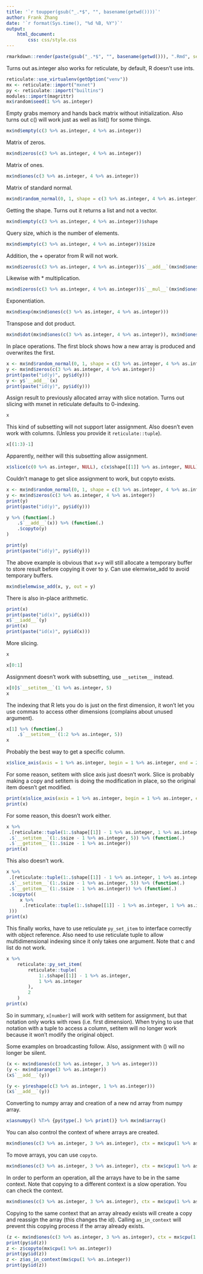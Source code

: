 ```yaml
---
title: '`r toupper(gsub("_.*$", "", basename(getwd())))`'
author: Frank Zhang
date: '`r format(Sys.time(), "%d %B, %Y")`'
output:
    html_document:
        css: css/style.css
---
```


```r
rmarkdown::render(paste(gsub("_.*$", "", basename(getwd())), ".Rmd", sep = ""), output_dir = "dist")
```

Turns out as.integer also works for reticulate, by default, R doesn't use ints.

```r
reticulate::use_virtualenv(getOption("venv"))
mx <- reticulate::import("mxnet")
py <- reticulate::import("builtins")
modules::import(magrittr)
mx$random$seed(1 %>% as.integer)
```

Empty grabs memory and hands back matrix without initialization. Also turns out c() will work just as well as list() for some things.

```r
mx$nd$empty(c(3 %>% as.integer, 4 %>% as.integer))
```

Matrix of zeros.

```r
mx$nd$zeros(c(3 %>% as.integer, 4 %>% as.integer))
```

Matrix of ones.

```r
mx$nd$ones(c(3 %>% as.integer, 4 %>% as.integer))
```

Matrix of standard normal.

```r
mx$nd$random_normal(0, 1, shape = c(3 %>% as.integer, 4 %>% as.integer))
```

Getting the shape. Turns out it returns a list and not a vector.

```r
mx$nd$empty(c(3 %>% as.integer, 4 %>% as.integer))$shape
```

Query size, which is the number of elements.

```r
mx$nd$empty(c(3 %>% as.integer, 4 %>% as.integer))$size
```

Addition, the + operator from R will not work.

```r
mx$nd$zeros(c(3 %>% as.integer, 4 %>% as.integer))$`__add__`(mx$nd$ones(c(3 %>% as.integer, 4 %>% as.integer)))
```

Likewise with * multiplication.

```r
mx$nd$zeros(c(3 %>% as.integer, 4 %>% as.integer))$`__mul__`(mx$nd$ones(c(3 %>% as.integer, 4 %>% as.integer)))
```

Exponentiation.

```r
mx$nd$exp(mx$nd$ones(c(3 %>% as.integer, 4 %>% as.integer)))
```

Transpose and dot product.

```r
mx$nd$dot(mx$nd$ones(c(3 %>% as.integer, 4 %>% as.integer)), mx$nd$ones(c(3 %>% as.integer, 4 %>% as.integer))$T)
```

In place operations. The first block shows how a new array is produced and overwrites the first.

```r
x <- mx$nd$random_normal(0, 1, shape = c(3 %>% as.integer, 4 %>% as.integer))
y <- mx$nd$zeros(c(3 %>% as.integer, 4 %>% as.integer))
print(paste("id(y)", py$id(y)))
y <- y$`__add__`(x)
print(paste("id(y)", py$id(y)))
```

Assign result to previously allocated array with slice notation. Turns out slicing with mxnet in reticulate defaults to 0-indexing.

```r
x
```

This kind of subsetting will not support later assignment. Also doesn't even work with columns. (Unless you provide it `reticulate::tuple`).

```r
x[(1:3)-1]
```

Apparently, neither will this subsetting allow assignment.

```r
x$slice(c(0 %>% as.integer, NULL), c(x$shape[[1]] %>% as.integer, NULL))
```

Couldn't manage to get slice assignment to work, but copyto exists.

```r
x <- mx$nd$random_normal(0, 1, shape = c(3 %>% as.integer, 4 %>% as.integer))
y <- mx$nd$zeros(c(3 %>% as.integer, 4 %>% as.integer))
print(y)
print(paste("id(y)", py$id(y)))

y %>% (function(.)
    .$`__add__`(x)) %>% (function(.)
    .$copyto(y)
)

print(y)
print(paste("id(y)", py$id(y)))
```

The above example is obvious that x+y will still allocate a temporary buffer to store result before copying it over to y. Can use elemwise_add to avoid temporary buffers.

```r
mx$nd$elemwise_add(x, y, out = y)
```

There is also in-place arithmetic.

```r
print(x)
print(paste("id(x)", py$id(x)))
x$`__iadd__`(y)
print(x)
print(paste("id(x)", py$id(x)))
```

More slicing.

```r
x
```

```r
x[0:1]
```

Assignment doesn't work with subsetting, use `__setitem__` instead.

```r
x[0]$`__setitem__`(1 %>% as.integer, 5)
x
```

The indexing that R lets you do is just on the first dimension, it won't let you use commas to access other dimensions (complains about unused argument).

```r
x[1] %>% (function(.)
    .$`__setitem__`(1:2 %>% as.integer, 5))
x
```

Probably the best way to get a specific column.

```r
x$slice_axis(axis = 1 %>% as.integer, begin = 1 %>% as.integer, end = 2 %>% as.integer)
```

For some reason, setitem with slice axis just doesn't work. Slice is probably making a copy and setitem is doing the modification in place, so the original item doesn't get modified.

```r
print(x$slice_axis(axis = 1 %>% as.integer, begin = 1 %>% as.integer, end = 2 %>% as.integer) %T>% (function(.) .$`__setitem__`(2 %>% as.integer, 5)) %>% (function(.) print(.)))
print(x)
```

For some reason, this doesn't work either.

```r
x %>%
 .[reticulate::tuple(1:.$shape[[1]] - 1 %>% as.integer, 1 %>% as.integer)] %T>% (function(.)
 .$`__setitem__`(1:.$size - 1 %>% as.integer, 5)) %>% (function(.)
 .$`__getitem__`(1:.$size - 1 %>% as.integer))
print(x)
```

This also doesn't work.

```r
x %>%
 .[reticulate::tuple(1:.$shape[[1]] - 1 %>% as.integer, 1 %>% as.integer)] %T>% (function(.)
 .$`__setitem__`(1:.$size - 1 %>% as.integer, 5)) %>% (function(.)
 .$`__getitem__`(1:.$size - 1 %>% as.integer)) %>% (function(.)
 .$copyto((
     x %>%
      .[reticulate::tuple(1:.$shape[[1]] - 1 %>% as.integer, 1 %>% as.integer)]
 )))
print(x)
```

This finally works, have to use reticulate `py_set_item` to interface correctly with object reference. Also need to use reticulate tuple to allow multidimensional indexing since it only takes one argument. Note that c and list do not work.

```r
x %>%
    reticulate::py_set_item(
        reticulate::tuple(
            1:.$shape[[1]] - 1 %>% as.integer,
            1 %>% as.integer
        ),
        2
    )
print(x)
```

So in summary, `x[number]` will work with setitem for assignment, but that notation only works with rows (i.e. first dimension). When trying to use that notation with a tuple to access a column, setitem will no longer work because it won't modify the original object.

Some examples on broadcasting follow. Also, assignment with () will no longer be silent.

```r
(x <- mx$nd$ones(c(3 %>% as.integer, 3 %>% as.integer)))
(y <- mx$nd$arange(3 %>% as.integer))
(x$`__add__`(y))
```

```r
(y <- y$reshape(c(3 %>% as.integer, 1 %>% as.integer)))
(x$`__add__`(y))
```

Converting to numpy array and creation of a new nd array from numpy array.

```r
x$asnumpy() %T>% {py$type(.) %>% print()} %>% mx$nd$array()
```

You can also control the context of where arrays are created.

```r
mx$nd$ones(c(3 %>% as.integer, 3 %>% as.integer), ctx = mx$cpu(1 %>% as.integer))
```

To move arrays, you can use `copyto`.

```r
mx$nd$ones(c(3 %>% as.integer, 3 %>% as.integer), ctx = mx$cpu(1 %>% as.integer))$copyto(mx$cpu(0 %>% as.integer))
```

In order to perform an operation, all the arrays have to be in the same context. Note that copying to a different context is a slow operation. You can check the context.

```r
mx$nd$ones(c(3 %>% as.integer, 3 %>% as.integer), ctx = mx$cpu(1 %>% as.integer))$copyto(mx$cpu(0 %>% as.integer))$context
```

Copying to the same context that an array already exists will create a copy and reassign the array (this changes the id). Calling `as_in_context` will prevent this copying process if the array already exists.

```r
(z <- mx$nd$ones(c(3 %>% as.integer, 3 %>% as.integer), ctx = mx$cpu(1 %>% as.integer)))
print(py$id(z))
z <- z$copyto(mx$cpu(1 %>% as.integer))
print(py$id(z))
z <- z$as_in_context(mx$cpu(1 %>% as.integer))
print(py$id(z))
```
